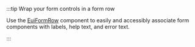 :::tip Wrap your form controls in a form row

Use the [EuiFormRow](./form_row.mdx) component to easily and accessibly associate form components with labels, help text, and error text.

:::
